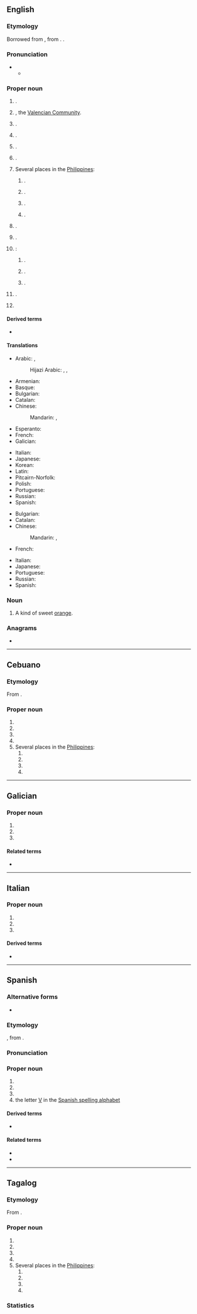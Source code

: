 {{also|valencia|valencià|valência|València|Valência}}
==English==
{{wikipedia|Valencia (autonomous community)}}
{{wikipedia}}
{{wikipedia|Valencia orange}}

===Etymology===
Borrowed from {{bor|en|es|Valencia}}, from {{der|en|la|Valentia}}. {{doublet|en|Valence}}.
{{root|en|ine-pro|*h₂welh₁-|id=rule}}

===Pronunciation===
* {{IPA|en|/vəˈlɛnsi.ə/}}
** {{audio|en|LL-Q1860 (eng)-Vealhurl-Valencia.wav|Audio (UK)}}

===Proper noun===
{{en-proper noun}}

# {{place|en|capital city|acomm:pref/Valencia|c/Spain}}.
# {{place|en|autonomous community|c/Spain}}, the [[Valencian Community]].
# {{place|en|province|acomm:pref/Valencia|c/Spain}}.
# {{place|en|town/and/municipality|dept/Córdoba|in northern|c/Colombia}}.
# {{place|en|capital city|can/Valencia|c/Ecuador}}.
# {{place|en|canton|p:Suf/Los Ríos|c/Ecuador}}.
# Several places in the [[Philippines]]:
## {{place|en|municipality|p/Bohol|c/Philippines}}.
## {{place|en|city|p/Bukidnon|c/Philippines}}.
## {{place|en|barangay|mun:pref/Cagdianao|p/Dinagat Islands|c/Philippines}}.
## {{place|en|municipality|p/Negros Oriental|c/Philippines}}.
# {{place|en|area|barrio:pref/Universidad|in the|city:pref/San Juan|terr/Puerto Rico}}.
# {{place|en|town|in northeastern|isl:suf/Trinidad|c/Trinidad and Tobago}}.
# {{place|en|Several places in the <<c/USA>>}}:
## {{place|en|neighborhood|city:pref/Santa Clarita|co/Los Angeles County|s/California}}.
## {{place|en|CDP|co/Valencia County|s/New Mexico}}.
## {{place|en|borough|co/Butler County|s/Pennsylvania}}.
# {{place|en|capital city|s:pref/Carabobo|c/Venezuela}}.
# {{given name|en|female}}

====Derived terms====
* {{l|en|Valencia County}}

====Translations====
{{trans-top|capital of the Valencian Community}}
* Arabic: {{t|ar|فَالِنْسِيَا|f|tr=falinsiyā}}, {{t|ar|بَلِنْسِيَة|f}}
*: Hijazi Arabic: {{t|acw|بلنسية|f|tr=balinsiya}}, {{t|acw|ڤلنسيا|f|tr=valinsiya}}, {{t|acw|فالنسيا|f|tr=fālinsiya, vālinsiya}}
* Armenian: {{t|hy|Վալենսիա}}
* Basque: {{t|eu|Valentzia}}
* Bulgarian: {{t|bg|Вале́нсия|f}}
* Catalan: {{t+|ca|València|f}}
* Chinese:
*: Mandarin: {{t+|cmn|巴倫西亞|sc=Hani}}, {{t+|cmn|巴伦西亚|tr=Wǎlúnxīyǎ|sc=Hani}}
* Esperanto: {{t|eo|Valencio}}
* French: {{t+|fr|Valence|f}}
* Galician: {{t+|gl|Valencia|f}}
{{trans-mid}}
* Italian: {{t+|it|Valencia|f}}
* Japanese: {{t|ja|バレンシア|tr=Barenshia}}
* Korean: {{t|ko|^발렌시아}}
* Latin: {{t|la|Valentia|f}}
* Pitcairn-Norfolk: {{t|pih|Valensyaa}}
* Polish: {{t+|pl|Walencja}}
* Portuguese: {{t+|pt|Valência|f}}
* Russian: {{t+|ru|Вале́нсия|f}}
* Spanish: {{t+|es|Valencia|f}}
{{trans-bottom}}

{{trans-top|city in Venezuela}}
* Bulgarian: {{t|bg|Вале́нсия|f}}
* Catalan: {{t|ca|Valencia|f}}
* Chinese:
*: Mandarin: {{t+|cmn|巴倫西亞|sc=Hani}}, {{t+|cmn|巴伦西亚|tr=Wǎlúnxīyǎ|sc=Hani}}
* French: {{t+|fr|Valencia|f}}
{{trans-mid}}
* Italian: {{t+|it|Valencia|f}}
* Japanese: {{t|ja|バレンシア|tr=Barenshia}}
* Portuguese: {{t+|pt|Valência|f}}
* Russian: {{t+|ru|Вале́нсия|f}}
* Spanish: {{t+|es|Valencia|f}}
{{trans-bottom}}

===Noun===
{{en-noun}}

# A kind of sweet [[orange]].

===Anagrams===
* {{anagrams|en|a=aaceilnv|valiance}}

----

==Cebuano==

===Etymology===
From {{bor|ceb|es|Valencia}}.

===Proper noun===
{{head|ceb|proper noun}}

# {{surname|ceb|from=Spanish}}
# {{place|ceb|capital city|acomm:pref/Valencia|c/Spain|t1=Valencia}}
# {{place|ceb|autonomous community|c/Spain|t1=Valencia|t2=Valencian Community}}
# {{place|ceb|province|acomm:pref/Valencia|c/Spain|t1=Valencia}}
# Several places in the [[Philippines]]:
## {{place|ceb|municipality|p/Bohol|c/Philippines|t1=Valencia}}
## {{place|ceb|city|p/Bukidnon|c/Philippines|t1=Valencia}}
## {{place|ceb|barangay|mun:pref/Cagdianao|p/Dinagat Islands|c/Philippines|t1=Valencia}}
## {{place|ceb|municipality|p/Negros Oriental|c/Philippines|t1=Valencia}}

----

==Galician==

===Proper noun===
{{gl-proper noun}}

# {{place|gl|capital city|acomm:pref/Valencia|c/Spain|t1=Valencia}}
# {{place|gl|autonomous community|c/Spain|t1=Valencia|t2=Valencian Community}}
# {{place|gl|province|acomm:pref/Valencia|c/Spain|t1=Valencia}}

====Related terms====
* {{l|gl|valenciano}}

----

==Italian==

===Proper noun===
{{it-proper noun|f}}

# {{place|it|capital city|acomm:pref/Valencia|c/Spain|t1=Valencia}}
# {{place|it|autonomous community|c/Spain|t1=Valencia|t2=Valencian Community}}
# {{place|it|province|acomm:pref/Valencia|c/Spain|t1=Valencia}}

====Derived terms====
* {{l|it|valenciano}}

----

==Spanish==

===Alternative forms===
* {{alter|es|Val.||abbreviation}}

===Etymology===
{{bor+|es|ca|València}}, from {{der|es|la|Valentia}}.

===Pronunciation===
{{es-IPA}}

===Proper noun===
{{es-proper noun|f}}

# {{place|es|capital city|acomm:pref/Valencia|c/Spain|t1=Valencia}}
# {{place|es|autonomous community|c/Spain|t1=Valencia|t2=Valencian Community}}
# {{place|es|province|acomm:pref/Valencia|c/Spain|t1=Valencia}}
# the letter [[V]] in the [[Appendix:Spanish spelling alphabet|Spanish spelling alphabet]]

====Derived terms====
* {{l|es|valenciano}}

====Related terms====
* {{l|es|valentía}}
* {{l|es|valiente}}

----

==Tagalog==

===Etymology===
From {{bor|tl|es|Valencia}}.

===Proper noun===
{{head|tl|proper noun}}

# {{surname|tl|from=Spanish}}
# {{place|tl|capital city|acomm:pref/Valencia|c/Spain|t1=Valencia}}
# {{place|tl|autonomous community|c/Spain|t1=Valencia|t2=Valencian Community}}
# {{place|tl|province|acomm:pref/Valencia|c/Spain|t1=Valencia}}
# Several places in the [[Philippines]]:
## {{place|tl|municipality|p/Bohol|c/Philippines|t1=Valencia}}
## {{place|tl|city|p/Bukidnon|c/Philippines|t1=Valencia}}
## {{place|tl|barangay|mun:pref/Cagdianao|p/Dinagat Islands|c/Philippines|t1=Valencia}}
## {{place|tl|municipality|p/Negros Oriental|c/Philippines|t1=Valencia}}

===Statistics===
{{surname-philippines-forebears|name=Valencia|rank=93rd|count=195,300}}